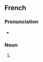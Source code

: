 ==French==

===Pronunciation===
* {{fr-muteh}} {{fr-IPA}}

===Noun===
{{fr-noun|m|f=femme du monde}}

# {{l|en|man of the world}} {{gloss|worldly man}}

{{C|fr|People}}